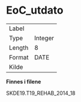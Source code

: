 
# EoC_utdato {-}

| | |
|----|----|
| Label    |  |
| Type     | Integer |
| Length   | 8    |
| Format   | DATE |
| Kilde    |   |

**Finnes i filene**

SKDE19.T19_REHAB_2014_18

